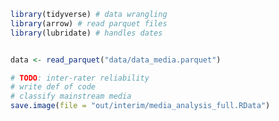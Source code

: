 ```r
library(tidyverse) # data wrangling
library(arrow) # read parquet files
library(lubridate) # handles dates


data <- read_parquet("data/data_media.parquet")
```


```r
# TODO: inter-rater reliability
# write def of code
# classify mainstream media
save.image(file = "out/interim/media_analysis_full.RData")
```